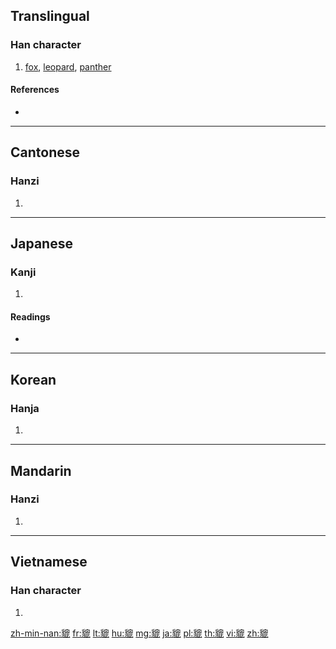 {{character info/new}}
==Translingual==

===Han character===
{{Han char|rn=153|rad=豸|as=10|sn=17|four=26211|canj=BHHWP}}

# [[fox]], [[leopard]], [[panther]]

====References====
* {{Han ref|kx=1202.380|dkj=36606|dj=1664.120|hdz=63916.080|uh=8C94|ud=35988|bh=EEB7|bd=61111}}

----

==Cantonese==

===Hanzi===
{{yue-hanzi|jyut=|y=pei4}}

# {{defn|lang=yue|sort=豸10}}

----

==Japanese==

===Kanji===
{{ja-kanji|grade=|rs=豸10}}

# {{defn|lang=ja|sort=豸10}}

====Readings====
* {{ja-readings|on=[[ひ]] (hi)|kun=}}

----

==Korean==

===Hanja===
{{ko-hanja|hangeul=비|eumhun=|rv=bi|mr=pi|y=pi}}

# {{defn|lang=ko|sort=豸10}}

----

==Mandarin==

===Hanzi===
{{cmn-hanzi|pin=[[pí]] ([[pi2]])|wg=p'i<sup>2</sup>}}

# {{defn|lang=cmn|sort=豸10}}

----

==Vietnamese==

===Han character===
{{vi-hantu|[[tì]]|rs=豸10}}

# {{defn|lang=vi|sort=豸10}}

[[zh-min-nan:貔]]
[[fr:貔]]
[[lt:貔]]
[[hu:貔]]
[[mg:貔]]
[[ja:貔]]
[[pl:貔]]
[[th:貔]]
[[vi:貔]]
[[zh:貔]]